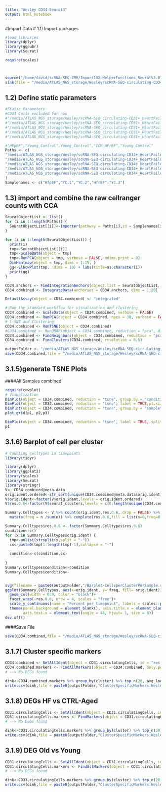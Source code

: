 ```yaml
---
title: "Wesley CD34 Seurat3"
output: html_notebook
---
```


#Import Data
# 1.1) Import packages
```r
#load libraries
library(dplyr)
library(ggpubr)
library(Seurat)

require(scales)



source("/home/david/scRNA-SEQ-ZMM/Import10X-HelperFunctions_SeuratV3.R")
sink(file = "/media/ATLAS_NGS_storage/Wesley/scRNA-SEQ-circulating-CD34+_HeartFailure_Healthy/Analysis-David-2019/Wesley-circulating-CD34+_HeartFailure_Healthy.rmd.log", append = TRUE, split = TRUE)
```


## 1.2) Define static parameters
```r
#Static Parameters 
#CD34 Cells excluded for now
#"/media/ATLAS_NGS_storage/Wesley/scRNA-SEQ_circulating-CD31+_HeartFailure_Healthy_Run2/103588-001-010",
#"/media/ATLAS_NGS_storage/Wesley/scRNA-SEQ_circulating-CD31+_HeartFailure_Healthy_Run2/103588-001-011",
#"/media/ATLAS_NGS_storage/Wesley/scRNA-SEQ_circulating-CD31+_HeartFailure_Healthy_Run2/103588-001-014",
#"/media/ATLAS_NGS_storage/Wesley/scRNA-SEQ_circulating-CD31+_HeartFailure_Healthy_Run2/103588-001-016",
#"/media/ATLAS_NGS_storage/Wesley/scRNA-SEQ_circulating-CD31+_HeartFailure_Healthy_Run2/103588-001-017",

#"HFpEF","Young_Control",Young_Control","ICM_HFrEF","Young_Control"
Paths <- c(
"/media/ATLAS_NGS_storage/Wesley/scRNA-SEQ-circulating-CD34+_HeartFailure_Healthy/103588-001-010/outs/filtered_feature_bc_matrix",
"/media/ATLAS_NGS_storage/Wesley/scRNA-SEQ-circulating-CD34+_HeartFailure_Healthy/103588-001-011/outs/filtered_feature_bc_matrix",
"/media/ATLAS_NGS_storage/Wesley/scRNA-SEQ-circulating-CD34+_HeartFailure_Healthy/103588-001-014/outs/filtered_feature_bc_matrix",
"/media/ATLAS_NGS_storage/Wesley/scRNA-SEQ-circulating-CD34+_HeartFailure_Healthy/103588-001-016/outs/filtered_feature_bc_matrix",
"/media/ATLAS_NGS_storage/Wesley/scRNA-SEQ-circulating-CD34+_HeartFailure_Healthy/103588-001-017/outs/filtered_feature_bc_matrix"
)
Samplenames <- c("HfpEF","YC.1","YC.2","HfrEF","YC.3")
```




## 1.3) import and combine the raw cellranger counts with CCA
```r
SeuratObjectList <- list()
for (i in 1:length(Paths)) {
  SeuratObjectList[[i]]<-Importer(pathway = Paths[i],id = Samplenames[i])
}
```

```r
for (i in 1:length(SeuratObjectList)) {
  print(i)
  tmp<-SeuratObjectList[[i]]
  tmp<-ScaleData(object = tmp)
  tmp<-RunPCA(object = tmp, verbose = FALSE, ndims.print = 0)
  DimHeatmap(object = tmp, dims = 1:15, )
  gg<-ElbowPlot(tmp, ndims = 10) + labs(title=as.character(i))
  print(gg)
}
```


```r
CD34.anchors <- FindIntegrationAnchors(object.list = SeuratObjectList, dims = 1:20, k.filter = 150)
CD34.combined <- IntegrateData(anchorset = CD34.anchors, dims = 1:20)
```


```r
DefaultAssay(object = CD34.combined) <- "integrated"

# Run the standard workflow for visualization and clustering
CD34.combined <- ScaleData(object = CD34.combined, verbose = FALSE)
CD34.combined <- RunPCA(object = CD34.combined, npcs = 30, verbose = FALSE)
# t-SNE and Clustering
CD34.combined <- RunTSNE(object = CD34.combined)
#CD34.combined <- RunUMAP(object = CD34.combined, reduction = "pca", dims = 1:20)
CD34.combined <- FindNeighbors(object = CD34.combined, reduction = "pca", dims = 1:10)
CD34.combined <- FindClusters(CD34.combined, resolution = 0.5)
```


```r
outputFolder <- "/media/ATLAS_NGS_storage/Wesley/scRNA-SEQ-circulating-CD34+_HeartFailure_Healthy/Analysis-David-2019/"
save(CD34.combined,file = "/media/ATLAS_NGS_storage/Wesley/scRNA-SEQ-circulating-CD34+_HeartFailure_Healthy/Analysis-David-2019/Wesley-PatientData-circulatingCells.unimputed.SeparatedByRun.SecondRun.RData")
```

## 3.1.5)generate TSNE Plots
####All Samples combined
```r
require(cowplot)
# Visualization
DimPlot(object = CD34.combined, reduction = "tsne", group.by = "condition",pt.size = 2)
DimPlot(object = CD34.combined, reduction = "tsne", label = TRUE,pt.size = 2)
DimPlot(object = CD34.combined, reduction = "tsne", group.by = "sample",pt.size = 2)
plot_grid(p1, p2,p3)

DimPlot(object = CD34.combined, reduction = "tsne", label = TRUE, split.by = "condition")
p1

```





## 3.1.6) Barplot of cell per cluster
```r
# Counting celltypes in timepoints
library(tidyr)

library(dplyr)
library(ggplot2)
library(scales)
library(Seurat)
library(stringr)
V<- CD34.combined@meta.data
orig.ident.ordered<-str_sort(unique(CD34.combined@meta.data$orig.ident),numeric = TRUE)
V$orig.ident<-factor(V$orig.ident,levels = orig.ident.ordered)
V$res.0.6<-factor(V$seurat_clusters,levels = c(0:length(unique(CD34.combined@meta.data$seurat_clusters))))

Summary.Celltypes <- V %>% count(orig.ident,res.0.6,.drop = FALSE) %>% group_by(orig.ident) %>%
  mutate(freq = n /sum(n)) %>% complete(res.0.6,fill = list(n=0,freq=0))

Summary.Celltypes$res.0.6 <- factor(Summary.Celltypes$res.0.6)
condition<-c()
for (x in Summary.Celltypes$orig.ident) {
  tmp<-unlist(strsplit(x,split = "-"))
  cx<-paste0(tmp[1:length(tmp)-1],collapse = "-")
  
  condition<-c(condition,cx)
  
}
Summary.Celltypes$condition<-condition
Summary.Celltypes$condition<-


svg(filename = paste0(outputFolder,"/Barplot-CellsperClusterPerSample.svg"),width = 15, height = 10)
ggplot(Summary.Celltypes, aes(x=orig.ident, y= freq, fill= orig.ident))+
  geom_col(width = 0.9, color = "black")+
  facet_wrap(~res.0.6, nrow = 4, scales = "free")+
  scale_y_continuous(name = "Percent per timepoint", labels = scales::percent_format())+
  theme(panel.background = element_blank(), axis.title.x = element_blank(),
        axis.text.x = element_text(angle = 45, hjust= 1, size = 8))
dev.off()


```

####Save File
```r
save(CD34.combined,file = "/media/ATLAS_NGS_storage/Wesley/scRNA-SEQ-circulating-CD34+_HeartFailure_Healthy/Analysis-David-2019/Wesley-PatientData-circulatingCells.unimputed.SeparatedByRun.SecondRun.RData")
```



## 3.1.7) Cluster specific markers
```r
CD34.combined <- SetAllIdent(object = CD31.circulatingCells, id = "res.0.6")
CD34.combined.markers <- FindAllMarkers(object = CD34.combined, only.pos = TRUE)
# --> No DEGs found

dink<-CD34.combined.markers %>% group_by(cluster) %>% top_n(20, avg_logFC)
write.csv(dink,file = paste0(outputFolder,"ClusterSpecificMarkers.Wesley-PatientData-circulatingCells.unimputed.SeparatedByRun.SecondRun.csv"))
```

## 3.1.8) DEGs HF vs CTRL-Aged
```r
CD31.circulatingCells <- SetAllIdent(object = CD31.circulatingCells, id = "condition")
CD31.circulatingCells.markers <- FindMarkers(object = CD31.circulatingCells, only.pos = FALSE, ident.1 = "HF", ident.2 = "Ctrl-Aged")
# --> No DEGs found

dink<-CD31.circulatingCells.markers %>% group_by(cluster) %>% top_n(20, avg_logFC)
write.csv(dink,file = paste0(outputFolder,"ClusterSpecificMarkers.Wesley-PatientData-circulatingCells.unimputed.SeparatedByRun.SecondRun.csv"))
```


## 3.1.9) DEG Old vs Young 
```r
CD31.circulatingCells <- SetAllIdent(object = CD31.circulatingCells, id = "res.0.6")
CD31.circulatingCells.markers <- FindAllMarkers(object = CD31.circulatingCells, only.pos = TRUE)
# --> No DEGs found

dink<-CD31.circulatingCells.markers %>% group_by(cluster) %>% top_n(20, avg_logFC)
write.csv(dink,file = paste0(outputFolder,"ClusterSpecificMarkers.Wesley-PatientData-circulatingCells.unimputed.SeparatedByRun.SecondRun.csv"))
```
